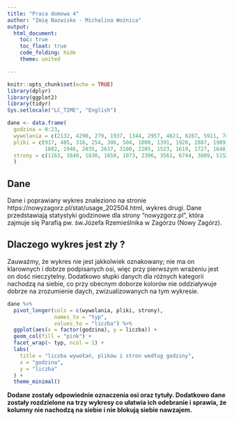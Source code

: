 ---
title: "Praca domowa 4"
author: "Imię Nazwisko - Michalina Woźnica"
output: 
  html_document:
    toc: true
    toc_float: true
    code_folding: hide
    theme: united

---

```{r setup, include=FALSE}
knitr::opts_chunk$set(echo = TRUE)
library(dplyr)
library(ggplot2)
library(tidyr)
Sys.setlocale("LC_TIME", "English")

dane <- data.frame(
  godzina = 0:23,
  wywolania = c(2132, 4290, 279, 1937, 1344, 2957, 4621, 8287, 5911, 7429, 6034, 3449, 4637, 3755, 4265, 5861, 4696, 3396, 6609, 5977, 3081, 2932, 2844, 2442),
  pliki = c(917, 485, 316, 254, 306, 504, 1000, 1391, 1920, 2887, 1989, 2266, 
            1802, 1946, 2035, 2637, 3100, 2205, 1523, 1619, 1727, 1648, 1408, 894),
  strony = c(1163, 3840, 1830, 1658, 1073, 2396, 3561, 6744, 3809, 5152, 4180, 1870,2714, 1985, 2160, 3101, 1488, 1091, 5105, 4206, 1260, 1138, 1415, 1471)
  )


```

## Dane 
Dane i poprawiany wykres znaleziono na stronie https://nowyzagorz.pl/stat/usage_202504.html, wykres drugi. Dane przedstawiają statystyki godzinowe dla strony "nowyzgorz.pl", która zajmuje się Parafią pw. św.Józefa Rzemieślnika w Zagórzu (Nowy Zagórz).


## Dlaczego wykres jest zły ?
Zauważmy, że wykres nie jest jakkolwiek oznakowany; nie ma on klarownych i dobrze podpisanych osi, więc przy pierwszym wrażeniu jest on dość nieczytelny. Dodatkowo słupki danych dla różnych kategorii nachodzą na siebie, co przy obecnym doborze kolorów nie oddziaływuje dobrze na zrozumienie daych, zwizualizowanych na tym wykresie.

```{r poprawienie wykresu, message=FALSE}

dane %>% 
  pivot_longer(cols = c(wywolania, pliki, strony),
               names_to = "typ",
               values_to = "liczba") %>% 
  ggplot(aes(x = factor(godzina), y = liczba)) +
  geom_col(fill = "pink") +
  facet_wrap(~ typ, ncol = 1) +  
  labs(
    title = "liczba wywołań, plików i stron według godziny",
    x = "godzina",
    y = "liczba"
  ) +
  theme_minimal()

```

**Dodane zostały odpowiednie oznaczenia osi oraz tytuły. Dodatkowo dane zostały rozdzielone na trzy wykresy co ułatwia ich odebranie i sprawia, że kolumny nie nachodzą na siebie i nie blokują siebie nawzajem.**

